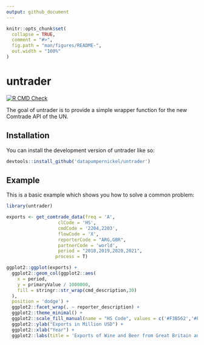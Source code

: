 ```yaml
---
output: github_document
---
```


<!-- README.md is generated from README.Rmd. Please edit that file -->

```r
knitr::opts_chunk$set(
  collapse = TRUE,
  comment = "#>",
  fig.path = "man/figures/README-",
  out.width = "100%"
)
```

# untrader

<!-- badges: start -->
[![R CMD Check](https://github.com/datapumpernickel/untrader/actions/workflows/R-CMD-check.yaml/badge.svg)](https://github.com/datapumpernickel/untrader/actions/workflows/R-CMD-check.yaml)
<!-- badges: end -->

The goal of untrader is to provide a simple wrapper function for the new Comtrade API of the UN.

## Installation

You can install the development version of untrader like so:

``` r
devtools::install_github('datapumpernickel/untrader')
```

## Example

This is a basic example which shows you how to solve a common problem:

```r
library(untrader)

exports <- get_comtrade_data(freq = 'A',
                   clCode = 'HS',
                   cmdCode = '2204,2203',
                   flowCode = 'X',
                   reporterCode = "ARG,GBR",
                   partnerCode = 'world',
                   period = "2018,2019,2020,2021",
                  process = T)

ggplot2::ggplot(exports) +
  ggplot2::geom_col(ggplot2::aes(
    x = period,
    y = primaryValue / 1000000,
    fill = stringr::str_wrap(cmd_description,30)
  ),
  position = 'dodge') +
  ggplot2::facet_wrap(. ~ reporter_description) +
  ggplot2::theme_minimal() +
  ggplot2::scale_fill_manual(name = "HS Code", values = c('#F3B562','#F06060'))+
  ggplot2::ylab("Exports in Million USD") +
  ggplot2::xlab("Year") +
  ggplot2::labs(title = 'Exports of Wine and Beer from Great Britain and Argentina')
```

